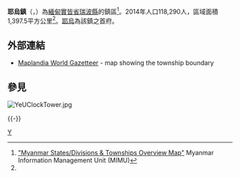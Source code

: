 {{Infobox settlement
|name =耶烏鎮
|native_name = {{lang|my|ရေဦးမြို့နယ်}}
|settlement_type = [[瑞波縣|瑞波縣]]鎮區
|image_skyline = 
|image_map = Ye-U Township.svg
|mapsize = 
|map_caption = 耶烏鎮在實皆省的位置
|seat = [[耶烏|耶烏]]
|seat_type = 首府
|subdivision_type = 國家
|subdivision_name = {{flag|Burma}}
|subdivision_type1 = [[缅甸行政区划|省邦]]
|subdivision_name1 = [[實皆省|實皆省]]
|subdivision_type2 = [[縣_(緬甸)|縣]]
|subdivision_name2 = [[瑞波縣|瑞波縣]]
|area_total_km2 = 1,397.5
|population_footnotes =<ref name="citypopulation">[http://www.citypopulation.de/php/myanmar-admin.php MYANMAR: Administrative Division]. Citypopulation. 2015-11-17</ref>
|population = 118,290
|population_as_of = 2014
|population_density_km2 = 84.64
|coordinates_display = inline,title
|coordinates_region = MM
|latNS = N
|latd = 22
|latm = 46
|lats = 00
|longEW = E
|longd = 95
|longm = 26
|longs = 00
|elevation_ft = 
|elevation_m = 
|timezone = [[Myanmar_Standard_Time|MST]]
|utc_offset = +6:30
|website =
}}

'''耶烏鎮'''（{{lang-my|ရေဦးမြို့နယ်}}，{{lang-en|Ye-U Township}}）為[[緬甸|緬甸]][[實皆省|實皆省]][[瑞波縣|瑞波縣]]的鎮區<ref name="MIMU001">[http://www.burmalibrary.org/docs6/MIMU001_A3_SD%20&%20Township%20Overview.pdf "Myanmar States/Divisions & Townships Overview Map"] {{Wayback|url=http://www.burmalibrary.org/docs6/MIMU001_A3_SD%20%26%20Township%20Overview.pdf |date=20101203160828 }} Myanmar Information Management Unit (MIMU)</ref>。2014年人口118,290人，區域面積1,397.5平方公里<ref name=citypopulation/>。[[耶烏|耶烏]]為該鎮之首府。

==外部連結==
*[http://www.maplandia.com/burma/sagaing/ye-u/ Maplandia World Gazetteer] {{Wayback|url=http://www.maplandia.com/burma/sagaing/ye-u/ |date=20190827140607 }} - map showing the township boundary

==參見==
[[File:YeUClockTower.jpg|thumb]]
{{Reflist}}

{{-}}
{{Sagaing Region|state=collapsed}}

[[Category:實皆省鎮區|Y]]

{{Myanmar-stub}}